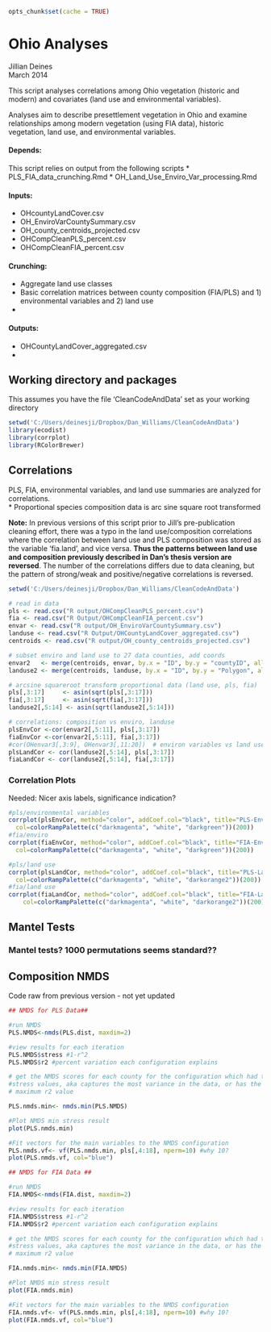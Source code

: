 
```r
opts_chunk$set(cache = TRUE)
```

Ohio Analyses
========================================================

Jillian Deines  
March 2014

This script analyses correlations among Ohio vegetation (historic and modern) and covariates (land use and environmental variables).

Analyses aim to describe presettlement vegetation in Ohio and examine relationships among
modern vegetation (using FIA data), historic vegetation, land use, and environmental variables.

#### Depends:
This script relies on output from the following scripts
* PLS_FIA_data_crunching.Rmd
* OH_Land_Use_Enviro_Var_processing.Rmd

#### Inputs:
* OHcountyLandCover.csv
* OH_EnviroVarCountySummary.csv
* OH_county_centroids_projected.csv 
* OHCompCleanPLS_percent.csv
* OHCompCleanFIA_percent.csv

#### Crunching:
* Aggregate land use classes
* Basic correlation matrices between county composition (FIA/PLS) and 1) environmental variables and 2) land use
* 

#### Outputs:
* OHCountyLandCover_aggregated.csv
* 

Working directory and packages
------------------------------
This assumes you have the file 'CleanCodeAndData' set as your working directory

```r
setwd('C:/Users/deinesji/Dropbox/Dan_Williams/CleanCodeAndData')
library(ecodist)
library(corrplot)
library(RColorBrewer)
```


Correlations
--------------------------
PLS, FIA, environmental variables, and land use summaries are analyzed for correlations.  
* Proportional species composition data is arc sine square root transformed

**Note:** In previous versions of this script prior to Jill's pre-publication cleaning effort, there was a typo in the land use/composition correlations where the correlation between land use and PLS composition was stored as the variable 'fia.land', and vice versa. **Thus the patterns between land use and composition previously described in Dan's thesis version are reversed**. The number of the correlations differs due to data cleaning, but the pattern of strong/weak and positive/negative correlations is reversed.

```r
setwd('C:/Users/deinesji/Dropbox/Dan_Williams/CleanCodeAndData')

# read in data
pls <- read.csv("R output/OHCompCleanPLS_percent.csv")
fia <- read.csv("R Output/OHCompCleanFIA_percent.csv")
envar <- read.csv("R output/OH_EnviroVarCountySummary.csv")
landuse <- read.csv("R Output/OHCountyLandCover_aggregated.csv")
centroids <- read.csv("R output/OH_county_centroids_projected.csv") 

# subset enviro and land use to 27 data counties, add coords
envar2   <- merge(centroids, envar, by.x = "ID", by.y = "countyID", all.y = FALSE)
landuse2 <- merge(centroids, landuse, by.x = "ID", by.y = "Polygon", all.y = FALSE)

# arcsine squareroot transform proportional data (land use, pls, fia)
pls[,3:17]     <- asin(sqrt(pls[,3:17]))		
fia[,3:17]     <- asin(sqrt(fia[,3:17]))	
landuse2[,5:14] <- asin(sqrt(landuse2[,5:14])) 

# correlations: composition vs enviro, landuse 
plsEnvCor <-cor(envar2[,5:11], pls[,3:17])	
fiaEnvCor <-cor(envar2[,5:11], fia[,3:17])	
#cor(OHenvar3[,3:9], OHenvar3[,11:20])	# environ variables vs land use	
plsLandCor <- cor(landuse2[,5:14], pls[,3:17])	
fiaLandCor <- cor(landuse2[,5:14], fia[,3:17])	
```

### Correlation Plots
Needed: Nicer axis labels, significance indication?
```r
#pls/environmental variables
corrplot(plsEnvCor, method="color", addCoef.col="black", title="PLS-Enviroment", tl.col="black", 
  col=colorRampPalette(c("darkmagenta", "white", "darkgreen"))(200))
#fia/enviro
corrplot(fiaEnvCor, method="color", addCoef.col="black", title="FIA-Environment", tl.col="black", 
  col=colorRampPalette(c("darkmagenta", "white", "darkgreen"))(200))

#pls/land use
corrplot(plsLandCor, method="color", addCoef.col="black", title="PLS-Land Use", tl.col="black", 
  col=colorRampPalette(c("darkmagenta", "white", "darkorange2"))(200))
#fia/land use
corrplot(fiaLandCor, method="color", addCoef.col="black", title="FIA-Land Use", tl.col="black", 
	col=colorRampPalette(c("darkmagenta", "white", "darkorange2"))(200))
```


Mantel Tests
---------------------------

### Mantel tests? 1000 permutations seems standard??





Composition NMDS
----------------------------
Code raw from previous version - not yet updated

```r
## NMDS for PLS Data##

#run NMDS
PLS.NMDS<-nmds(PLS.dist, maxdim=2)

#view results for each iteration
PLS.NMDS$stress #1-r^2
PLS.NMDS$r2 #percent variation each configuration explains

# get the NMDS scores for each county for the configuration which had the minimum
#stress values, aka captures the most variance in the data, or has the
# maximum r2 value

PLS.nmds.min<- nmds.min(PLS.NMDS)

#Plot NMDS min stress result
plot(PLS.nmds.min)

#Fit vectors for the main variables to the NMDS configuration
PLS.nmds.vf<- vf(PLS.nmds.min, pls[,4:18], nperm=10) #why 10?
plot(PLS.nmds.vf, col="blue")

## NMDS for FIA Data ##

#run NMDS
FIA.NMDS<-nmds(FIA.dist, maxdim=2)

#view results for each iteration
FIA.NMDS$stress #1-r^2
FIA.NMDS$r2 #percent variation each configuration explains

# get the NMDS scores for each county for the configuration which had the minimum
#stress values, aka captures the most variance in the data, or has the
# maximum r2 value

FIA.nmds.min<- nmds.min(FIA.NMDS)

#Plot NMDS min stress result
plot(FIA.nmds.min)

#Fit vectors for the main variables to the NMDS configuration
FIA.nmds.vf<- vf(PLS.nmds.min, pls[,4:18], nperm=10) #why 10?
plot(FIA.nmds.vf, col="blue")
```

